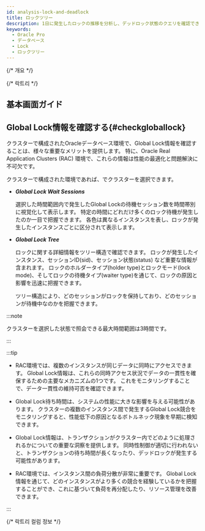 ```yaml
---
id: analysis-lock-and-deadlock
title: ロックツリー
description: 1日に発生したロックの推移を分析し、デッドロック状態のクエリを確認できます。
keywords:
  - Oracle Pro
  - データベース
  - Lock
  - ロックツリー
---
```


{/* 개요 */}

<Analysislockdesc />

{/* 락트리 */}

<Dblocktreedesc />

## 基本画面ガイド


<Dblocktreeusingbasic />

## Global Lock情報を確認する{#checkgloballock}

クラスターで構成されたOracleデータベース環境で、Global Lock情報を確認することは、様々な重要なメリットを提供します。 特に、Oracle Real Application Clusters (RAC) 環境で、これらの情報は性能の最適化と問題解決に不可欠です。

クラスターで構成された環境であれば、<Cmdname sid="instance" className="uitext" />でクラスターを選択できます。

<ImgLang img="db-locktree-cluster-chart.png" desc="ロックツリー" />

- ***Global Lock Wait Sessions***

  選択した時間範囲内で発生したGlobal Lockの待機セッション数を時間帯別に視覚化して表示します。 特定の時間にどれだけ多くのロック待機が発生したのか一目で把握できます。 各色は異なるインスタンスを表し、ロックが発生したインスタンスごとに区分されて表示します。

- ***Global Lock Tree***

  ロックに関する詳細情報をツリー構造で確認できます。 ロックが発生したインスタンス、セッションID(<UI>sid</UI>)、セッション状態(<UI>status</UI>) など重要な情報が含まれます。 ロックのホルダータイプ(<UI>holder type</UI>)とロックモード(<UI>lock mode</UI>)、そしてロックの待機タイプ(<UI>waiter type</UI>)を通じて、ロックの原因と影響を迅速に把握できます。

  ツリー構造により、どのセッションがロックを保持しており、どのセッションが待機中なのかを把握できます。

:::note

クラスターを選択した状態で照会できる最大時間範囲は3時間です。

:::

:::tip

- RAC環境では、複数のインスタンスが同じデータに同時にアクセスできます。 Global Lock情報は、これらの同時アクセス状況でデータの一貫性を確保するための主要なメカニズムの1つです。 これをモニタリングすることで、データ一貫性の維持可否を確認できます。

- Global Lock待ち時間は、システムの性能に大きな影響を与える可能性があります。 クラスターの複数のインスタンス間で発生するGlobal Lock競合をモニタリングすると、性能低下の原因となるボトルネック現象を早期に検知できます。 

- Global Lock情報は、トランザクションがクラスター内でどのように処理されるかについての重要な洞察を提供します。 同時性制御が適切に行われないと、トランザクションの待ち時間が長くなったり、デッドロックが発生する可能性があります。

- RAC環境では、インスタンス間の負荷分散が非常に重要です。 Global Lock情報を通じて、どのインスタンスがより多くの競合を経験しているかを把握することができ、これに基づいて負荷を再分配したり、リソース管理を改善できます。

:::

{/* 락트리 컬럼 정보 */}

<Oraclecolumn level={2} />
